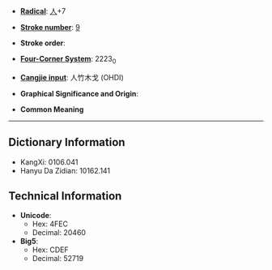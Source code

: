 * '''[[Wiktionary:Chinese radical index| Radical]]''': [[Wiktionary:Chinese radical index 人|人]]+7

* '''[[Wiktionary:Chinese total strokes index|Stroke number]]''': [[Wiktionary:Chinese total strokes index 9|9]]

* '''Stroke order''': 

* '''[[Wiktionary:Chinese four corner index|Four-Corner System]]''': 2223<sub>0</sub>

* '''[[Wiktionary:Chinese Cangjie index|Cangjie input]]''': 人竹木戈 (OHDI)

* '''Graphical Significance and Origin''': 

* '''Common Meaning'''

----

== Dictionary Information ==

* KangXi: 0106.041
* Hanyu Da Zidian: 10162.141

== Technical Information ==

* '''Unicode''':
** Hex: 4FEC
** Decimal: 20460
* '''Big5''':
** Hex: CDEF
** Decimal: 52719
